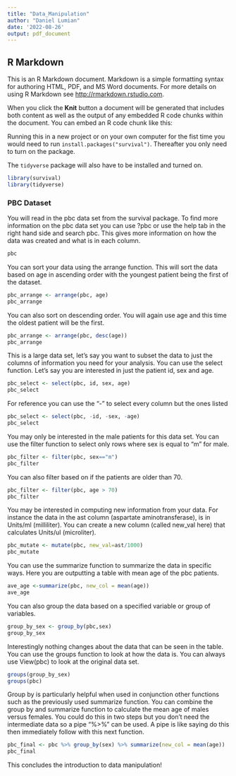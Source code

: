 ```yaml
---
title: "Data_Manipulation"
author: "Daniel Lumian"
date: '2022-08-26'
output: pdf_document
---
```


## R Markdown

This is an R Markdown document. Markdown is a simple formatting syntax for authoring HTML, PDF, and MS Word documents. For more details on using R Markdown see <http://rmarkdown.rstudio.com>.

When you click the **Knit** button a document will be generated that includes both content as well as the output of any embedded R code chunks within the document. You can embed an R code chunk like this:

Running this in a new project or on your own computer for the fist time you would need to run `install.packages("survival")`.  Thereafter you only need to turn on the package. 

The `tidyverse` package will also have to be installed and turned on.
```r
library(survival)
library(tidyverse)
```

### PBC Dataset

You will read in the pbc data set from the survival package. To find more information on the pbc data set you can use ?pbc or use the help tab in the right hand side and search pbc.  This gives more information on how the data was created and what is in each column.
```r
pbc
```

You can sort your data using the arrange function.  This will sort the data based on age in ascending order with the youngest patient being the first of the dataset.
```r
pbc_arrange <- arrange(pbc, age) 
pbc_arrange
```
You can also sort on descending order. You will again use age and this time the oldest patient will be the first.
```r
pbc_arrange <- arrange(pbc, desc(age))
pbc_arrange
```
This is a large data set, let's say you want to subset the data to just the columns of information you need for your analysis. You can use the select function. Let's say you are interested in just the patient id, sex and age.
```r
pbc_select <- select(pbc, id, sex, age)
pbc_select
```
For reference you can use the "-" to select every column but the ones listed
```r
pbc_select <- select(pbc, -id, -sex, -age)
pbc_select
```
You may only be interested in the male patients for this data set. You can use the filter function to select only rows where sex is equal to "m" for male.
```r
pbc_filter <- filter(pbc, sex=="m") 
pbc_filter
```
You can also filter based on if the patients are older than 70. 
```r
pbc_filter <- filter(pbc, age > 70)
pbc_filter
```
You may be interested in computing new information from your data. For instance the data in the ast column (aspartate aminotransferase), is in Units/ml (milliliter).  You can create a new column (called new_val here) that calculates Units/ul (microliter).

```r
pbc_mutate <- mutate(pbc, new_val=ast/1000) 
pbc_mutate
```

You can use the summarize function to summarize the data in specific ways. Here you are outputting a table with mean age of the pbc patients.
```r
ave_age <-summarize(pbc, new_col = mean(age))
ave_age
```
You can also group the data based on a specified variable or group of variables.
```r
group_by_sex <- group_by(pbc,sex)
group_by_sex
```
Interestingly nothing changes about the data that can be seen in the table. You can use the groups function to look at how the data is. You can always use View(pbc) to look at the original data set. 
```r
groups(group_by_sex)
groups(pbc)
```
Group by is particularly helpful when used in conjunction other functions such as the previously used summarize function.  You can combine the group by and summarize function to calculate the mean age of males versus females. You could do this in two steps but you don't need the intermediate data so a pipe "%>%" can be used. A pipe is like saying do this then immediately follow with this next function.
```r
pbc_final <- pbc %>% group_by(sex) %>% summarize(new_col = mean(age))
pbc_final
```
This concludes the introduction to data manipulation!